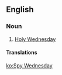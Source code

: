 ==English==

===Noun===
{{en-noun|head=[[spy|Spy]] [[Wednesday]]}}

# {{context|Ireland}} [[Holy Wednesday]]

====Translations====
{{trans-see|Holy Wednesday}}

[[ko:Spy Wednesday]]